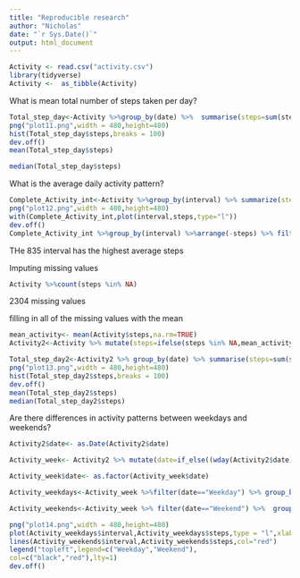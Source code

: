 ```yaml
---
title: "Reproducible research"
author: "Nicholas"
date: "`r Sys.Date()`"
output: html_document
---
```


```r
Activity <- read.csv("activity.csv")
library(tidyverse)
Activity <-  as_tibble(Activity)
```
What is mean total number of steps taken per day?
```r

Total_step_day<-Activity %>%group_by(date) %>%  summarise(steps=sum(steps,na.rm = TRUE))
png("plot11.png",width = 480,height=480)
hist(Total_step_day$steps,breaks = 100)
dev.off()
mean(Total_step_day$steps)

median(Total_step_day$steps)
```
What is the average daily activity pattern?
```r
Complete_Activity_int<-Activity %>%group_by(interval) %>% summarize(steps=mean(steps,na.rm=TRUE))
png("plot12.png",width = 480,height=480)
with(Complete_Activity_int,plot(interval,steps,type="l"))
dev.off()
Complete_Activity_int %>%group_by(interval) %>%arrange(-steps) %>% filter(steps==max(Complete_Activity_int$steps))

```
THe 835 interval has the highest average steps

Imputing missing values
```r
Activity %>%count(steps %in% NA)
```
 2304 missing values
 
 filling in all of the missing values with the mean
```r
mean_activity<- mean(Activity$steps,na.rm=TRUE)
Activity2<-Activity %>% mutate(steps=ifelse(steps %in% NA,mean_activity,steps))

Total_step_day2<-Activity2 %>% group_by(date) %>% summarise(steps=sum(steps))
png("plot13.png",width = 480,height=480)
hist(Total_step_day2$steps,breaks = 100)
dev.off()
mean(Total_step_day2$steps)
median(Total_step_day2$steps)
```

 
Are there differences in activity patterns between weekdays and weekends?

```r
Activity2$date<- as.Date(Activity2$date)

Activity_week<- Activity2 %>% mutate(date=if_else((wday(Activity2$date) %in% 2:6),"Weekday","Weekend"))

Activity_week$date<- as.factor(Activity_week$date)

Activity_weekdays<-Activity_week %>%filter(date=="Weekday") %>% group_by(interval) %>%  summarise(steps=mean(steps))

Activity_weekends<-Activity_week %>% filter(date=="Weekend") %>%  group_by(interval) %>% summarise(steps=mean(steps))

png("plot14.png",width = 480,height=480)
plot(Activity_weekdays$interval,Activity_weekdays$steps,type = "l",xlab="interval",ylab="Average steps")
lines(Activity_weekends$interval,Activity_weekends$steps,col="red")
legend("topleft",legend=c("Weekday","Weekend"),
col=c("black","red"),lty=1)
dev.off()
```



 









